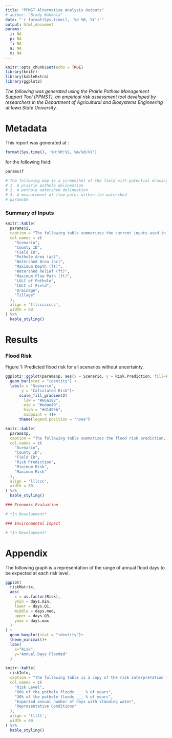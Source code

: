 ---
title: "PPMST Alternative Analysis Outputs"
# author: "Brady Nahkala"
date: "`r format(Sys.time(), '%d %B, %Y')`"
output: html_document
params:
  i: NA
  p: NA
  f: NA
  a: NA
  m: NA
---

```{r setup, include=FALSE}
knitr::opts_chunk$set(echo = TRUE)
library(knitr)
library(kableExtra)
library(ggplot2)
```

*The following was generated using the Prairie Pothole Management Support Tool (PPMST), an empirical risk assessment tool developed by researchers in the Department of Agricultural and Biosystems Engineering at Iowa State University.*

# Metadata

This report was generated at :
```{r, echo=FALSE}
format(Sys.time(), '%H:%M:%S, %m/%d/%Y')
```

for the following field:
```{r, echo=FALSE}
params$f
```


```{r, echo=FALSE}
# The following map is a screenshot of the field with potential drawings including:
# 1. A prairie pothole delineation
# 2. A pothole watershed delineation
# 3. A measurement of flow paths within the watershed
# params$m
```


### Summary of Inputs
```{r, echo=FALSE}
knitr::kable(
  params$i,
  caption = "The following table summarizes the current inputs used in the PPMST:",
  col.names = c(
    "Scenario",
    "County ID",
    "Field ID",
    "Pothole Area (ac)",
    "Watershed Area (ac)",
    "Maximum Depth (ft)",
    "Watershed Relief (ft)",
    "Maximum Flow Path (ft)",
    "LULC of Pothole",
    "LULC of Field",
    "Drainage",
    "Tillage"
  ),
  align = 'lllcccccccc',
  width = 60
) %>%
  kable_styling()
```

# Results

### Flood Risk

Figure 1: Predicted flood risk for all scenarios without uncertainty.

```{r, echo=FALSE}
ggplot2::ggplot(params$p, aes(x = Scenario, y = Risk.Prediction, fill=Risk.Prediction)) +
  geom_bar(stat = "identity") +
  labs(x = "Scenario",
       y = "Calculated Risk")+
      scale_fill_gradient2(
        low = "#66a182", 
        mid = "#edae49",
        high = "#d1495b",
        midpoint = 4)+
      theme(legend.position = "none")
```


```{r, echo=FALSE}
knitr::kable(
  params$p,
  caption = "The following table summarizes the flood risk prediction, with uncertainty, for the input scenarios above.",
  col.names = c(
    "Scenario",
    "County ID",
    "Field ID",
    "Risk Prediction",
    "Minimum Risk",
    "Maximum Risk"
  ),
  align = 'lllccc',
  width = 60
) %>%
  kable_styling()
```


```{r, echo=F}
### Economic Evaluation

# *In Development*

### Environmental Impact

# *In Development*


```

# Appendix

The following graph is a representation of the range of annual flood days to be expected at each risk level. 
```{r, echo=F}
ggplot(
  riskMatrix,
  aes(
    x = as.factor(Risk),
    ymin = days.min,
    lower = days.Q1,
    middle = days.med,
    upper = days.Q3,
    ymax = days.max
  )
) +
  geom_boxplot(stat = "identity")+
  theme_minimal()+
  labs(
    x="Risk",
    y="Annual Days Flooded"
  )
```


```{r, echo=FALSE}
knitr::kable(
  riskInfo,
  caption = "The following table is a copy of the risk interpretation in terms of days flooded and frequency of pothole extents that flood.",
  col.names = c(
    "Risk Level",
    "60% of the pothole floods ___ % of years",
    "30% of the pothole floods ___ % of years",
    "Expected annual number of days with standing water",
    "Representative Conditions"
  ),
  align = 'lllll',
  width = 60
) %>%
  kable_styling()
```

